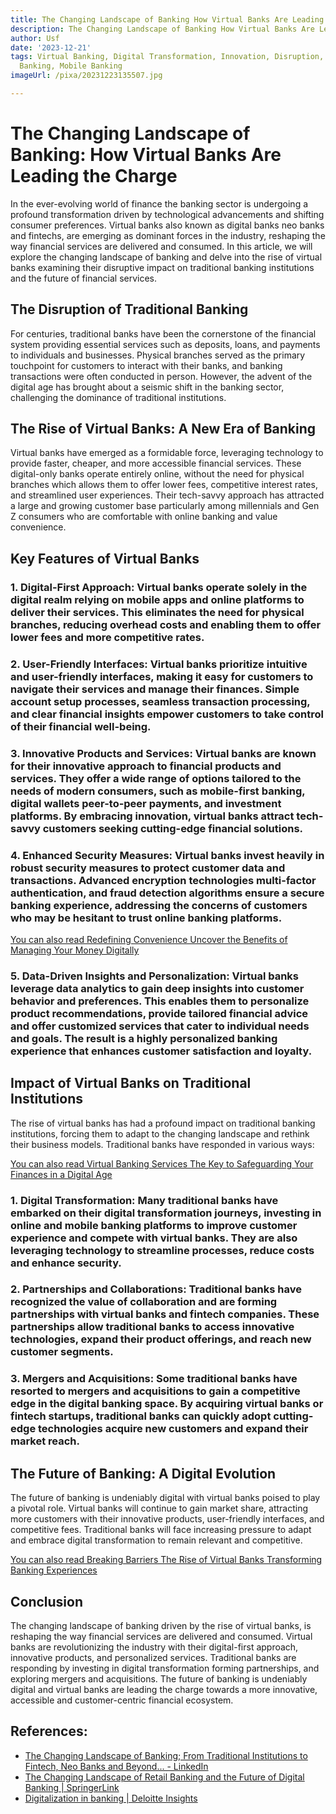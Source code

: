 ```yaml
---
title: The Changing Landscape of Banking How Virtual Banks Are Leading the Charge
description: The Changing Landscape of Banking How Virtual Banks Are Leading the Charge
author: Usf
date: '2023-12-21'
tags: Virtual Banking, Digital Transformation, Innovation, Disruption, Fintech, Online
  Banking, Mobile Banking
imageUrl: /pixa/20231223135507.jpg

---
```

# The Changing  Landscape  of Banking:  How Virtual Banks Are Leading the Charge

In  the ever-evolving  world of  finance the banking sector is undergoing a profound transformation driven by technological advancements and shifting consumer preferences. Virtual banks also known as digital banks neo banks and fintechs, are emerging as dominant forces in the  industry, reshaping the way financial services  are delivered and consumed. In this article, we will  explore the changing landscape of  banking and delve into  the rise of virtual banks  examining their disruptive impact on traditional banking institutions and  the future of financial services.

##  The Disruption  of Traditional Banking

For centuries,  traditional banks have been  the cornerstone of the financial system providing essential services  such as deposits, loans, and payments to individuals and businesses.  Physical branches served as the primary touchpoint for customers to interact with their banks, and  banking  transactions were  often conducted in person.  However, the  advent of the digital age has brought about a seismic shift  in the banking sector, challenging the dominance of  traditional institutions.

## The Rise of Virtual Banks: A New Era of Banking

Virtual banks have emerged as a formidable force, leveraging technology to provide faster, cheaper, and more accessible financial services. These digital-only banks operate  entirely  online, without the need for physical branches which allows them to offer  lower fees, competitive interest rates, and streamlined user experiences. Their tech-savvy approach has attracted a  large and growing customer base particularly among  millennials and Gen Z consumers who are comfortable with online banking and value convenience.

## Key Features of Virtual Banks

### **1. Digital-First Approach:** Virtual banks operate solely in the digital realm relying on mobile apps and online platforms to deliver their services. This eliminates the need for physical  branches, reducing overhead costs and enabling them to offer lower fees and more competitive rates.

### **2. User-Friendly Interfaces:** Virtual banks prioritize intuitive and user-friendly interfaces, making it easy for  customers to navigate their services and manage their finances. Simple account setup processes, seamless transaction processing, and  clear financial  insights empower customers to take control of their financial well-being.

### **3.  Innovative Products and Services:**  Virtual  banks are known for their innovative approach to financial  products and services. They offer  a wide range of options tailored to the needs of modern consumers, such as mobile-first banking, digital wallets peer-to-peer payments, and investment platforms.  By embracing innovation,  virtual banks attract tech-savvy customers seeking cutting-edge financial solutions.

### **4. Enhanced Security Measures:**  Virtual banks invest  heavily in robust security measures to  protect customer data and transactions. Advanced encryption technologies multi-factor authentication, and fraud detection algorithms ensure a secure banking experience, addressing the concerns of customers who may be hesitant  to  trust online  banking platforms.

[You can also read Redefining Convenience Uncover the Benefits of Managing Your Money Digitally](Redefining%20Convenience%20Uncover%20the%20Benefits%20of%20Managing%20Your%20Money%20Digitally)


###  **5. Data-Driven Insights and Personalization:** Virtual banks  leverage data analytics to  gain deep insights into customer behavior and preferences. This enables them to personalize  product recommendations, provide tailored financial advice and  offer customized services  that cater to individual needs and goals. The result is a highly personalized banking experience that enhances customer satisfaction and loyalty.

## Impact of Virtual Banks on Traditional Institutions

The rise  of  virtual banks has had a profound impact on traditional banking institutions, forcing them to adapt to the changing landscape  and rethink  their business  models. Traditional banks have  responded in  various ways:

[You can also  read Virtual Banking Services The Key to Safeguarding Your Finances in a  Digital Age](Virtual%20Banking%20Services%20The%20Key%20to%20Safeguarding%20Your%20Finances%20in%20a%20Digital%20Age)


### **1. Digital Transformation:** Many traditional  banks have embarked on their digital transformation journeys, investing in online and mobile banking  platforms to improve customer experience and compete with virtual banks. They are also leveraging technology to streamline processes, reduce costs and  enhance security.

### **2. Partnerships and Collaborations:** Traditional banks have  recognized the value  of collaboration and are forming partnerships with virtual banks and fintech companies. These partnerships allow  traditional banks to access  innovative technologies, expand their  product offerings, and reach new customer segments.

### **3. Mergers and Acquisitions:** Some  traditional banks have resorted to mergers and acquisitions to gain a competitive edge in the digital banking  space. By acquiring  virtual  banks or fintech startups, traditional banks can quickly adopt cutting-edge technologies acquire new customers and expand their  market reach.

## The Future of Banking: A Digital Evolution

The future of banking is undeniably digital with virtual banks poised to play a pivotal role. Virtual banks will  continue to gain market share, attracting more customers with their innovative products, user-friendly interfaces, and competitive fees. Traditional banks will face increasing pressure to adapt and embrace digital transformation to remain relevant and competitive.

[You can also read Breaking Barriers The Rise of Virtual Banks Transforming Banking Experiences](Breaking%20Barriers%20The%20Rise%20of%20Virtual%20Banks%20Transforming%20Banking%20Experiences)


## Conclusion

The changing landscape of banking driven by the rise of virtual banks, is reshaping  the way financial  services are delivered and consumed. Virtual banks are revolutionizing  the industry with their digital-first  approach, innovative products, and personalized services. Traditional banks are responding by investing in digital transformation forming partnerships, and exploring mergers and acquisitions. The future of banking  is undeniably digital and virtual banks are leading the charge towards a more innovative, accessible  and  customer-centric financial ecosystem.

## References:
- [The Changing Landscape of Banking; From Traditional Institutions to Fintech, Neo Banks and Beyond... - LinkedIn](https://www.linkedin.com/pulse/changing-landscape-banking-from-traditional-fintech-neo-bhargava?utm_source=rss&utm_campaign=articles_sitemaps&utm_medium=google_news)
- [The Changing Landscape of Retail Banking and the Future of Digital Banking | SpringerLink](https://link.springer.com/chapter/10.1007/978-981-16-7830-1_8)
- [Digitalization in banking | Deloitte Insights](https://www2.deloitte.com/us/en/insights/industry/financial-services/digitalization-in-banking.html)
